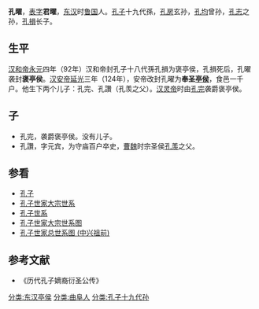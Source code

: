 '''孔曜'''，[[表字|表字]]'''君曜'''，[[东汉|东汉]]时[[鲁国_(汉朝)|鲁国]]人。[[孔子|孔子]]十九代孫，[[孔房|孔房]]玄孙，[[孔均|孔均]]曾孙，[[孔志|孔志]]之孙，[[孔損|孔損]]长子。
==生平==
[[汉和帝|汉和帝]][[永元_(东汉)|永元]]四年（92年）汉和帝封孔子十八代孫孔損为褒亭侯，孔損死后，孔曜袭封'''褒亭侯'''。[[汉安帝|汉安帝]][[延光|延光]]三年（124年），安帝改封孔曜为'''奉圣[[亭侯|亭侯]]'''，食邑一千户。他生下两个儿子：孔完、孔讚（孔羡之父）。[[汉灵帝|汉灵帝]]时由[[孔完|孔完]]袭爵褒亭侯。
==子==
* 孔完，袭爵褒亭侯。没有儿子。
* 孔讚，字元宾，为守庙百户卒史，[[曹魏|曹魏]]时宗圣侯[[孔羡|孔羡]]之父。
==参看==
*[[孔子|孔子]]
*[[孔子世家大宗世系|孔子世家大宗世系]]
*[[孔子世系|孔子世系]]
*[[孔子世家大宗世系图|孔子世家大宗世系图]]
*[[孔子世家总世系图_(中兴祖前)|孔子世家总世系图 (中兴祖前)]]
==参考文献==
*《历代孔子嫡裔衍圣公传》
{{reflist}}
{{衍圣公}}
[[分类:东汉亭侯|分类:东汉亭侯]]
[[分类:曲阜人|分类:曲阜人]]
[[分类:孔子十九代孙|分类:孔子十九代孙]]